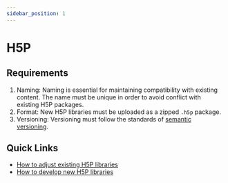 ```yaml
---
sidebar_position: 1
---
```


# H5P

## Requirements
1. Naming: Naming is essential for maintaining compatibility with existing content. The name must be unique in order to avoid conflict with existing H5P packages.
2. Format: New H5P libraries must be uploaded as a zipped ```.h5p``` package.
3. Versioning: Versioning must follow the standards of [semantic versioning](https://semver.org/).

## Quick Links
- [How to adjust existing H5P libraries](https://h5p.org/documentation/contributing/contribute-pull-requests)
- [How to develop new H5P libraries](https://h5p.org/library-development)

